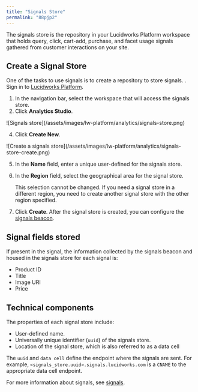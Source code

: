 ```yaml
---
title: "Signals Store"
permalink: "88pjp2"
---
```


The signals store is the repository in your Lucidworks Platform workspace that holds query, click, cart-add, purchase, and facet usage signals gathered from customer interactions on your site.

## Create a Signal Store

One of the tasks to use signals is to create a repository to store signals.
. Sign in to [Lucidworks Platform](https://platform.lucidworks.com).

1. In the navigation bar, select the workspace that will access the signals store.
2. Click **Analytics Studio**.

<Frame>![Signals store](/assets/images/lw-platform/analytics/signals-store.png)</Frame>

4. Click **Create New**.

<Frame>![Create a signals store](/assets/images/lw-platform/analytics/signals-store-create.png)</Frame>

5. In the **Name** field, enter a unique user-defined for the signals store.
6. In the **Region** field, select the geographical area for the signal store.

   <Note>
   This selection cannot be changed. If you need a signal store in a different region, you need to create another signal store with the other region specified.
   </Note>


7. Click **Create**.
   After the signal store is created, you can configure the [signals beacon](/lw-platform/analytics/k649vy/signals-beacon).

## Signal fields stored

If present in the signal, the information collected by the signals beacon and housed in the signals store for each signal is:

* Product ID
* Title
* Image URI
* Price

## Technical components

The properties of each signal store include:

* User-defined name.
* Universally unique identifier (`uuid`) of the signals store.
* Location of the signal store, which is also referred to as a data cell

The `uuid` and `data cell` define the endpoint where the signals are sent. For example, `<signals_store.uuid>.signals.lucidworks.com` is a `CNAME` to the appropriate data cell endpoint.

For more information about signals, see [signals](/lw-platform/analytics/0le96f/signals).
